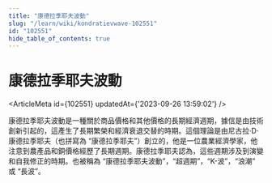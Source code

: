 ```yaml
---
title: "康德拉季耶夫波動"
slug: "/learn/wiki/kondratievwave-102551"
id: "102551"
hide_table_of_contents: true
---
```



# 康德拉季耶夫波動

<ArticleMeta id={102551} updatedAt={'2023-09-26 13:59:02'} />
<div className='border-solid border-b border-t-0 my-4 border-[var(--ifm-color-gray-300)]' />

康德拉季耶夫波動是一種關於商品價格和其他價格的長期經濟週期，據信是由技術創新引起的，這產生了長期繁榮和經濟衰退交替的時期。這個理論是由尼古拉·D·康德拉季耶夫（也拼寫為 “康德拉季耶夫”）創立的，他是一位農業經濟學家，他注意到農產品和銅價格經歷了長期週期。康德拉季耶夫認為，這些週期涉及到演變和自我修正的時期。也被稱為 “康德拉季耶夫波動”，“超週期”，“K-波”，“浪潮” 或 “長波”。
